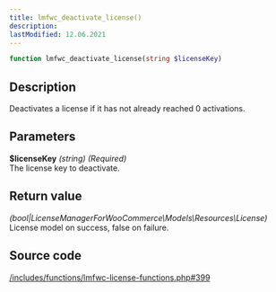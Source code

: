 ```yaml
---
title: lmfwc_deactivate_license()
description:
lastModified: 12.06.2021
---
```


```php
function lmfwc_deactivate_license(string $licenseKey)
```

## Description

Deactivates a license if it has not already reached 0 activations.

## Parameters

**$licenseKey** *(string) (Required)*<br/>
The license key to deactivate.

## Return value

*(bool|LicenseManagerForWooCommerce\Models\Resources\License)*<br/>
License model on success, false on failure.

## Source code

<p><a href={"https://github.com/drazenbebic/license-manager-for-woocommerce/blob/master/functions/lmfwc-license-functions.php#L399"}
      target={"_blank"}
      rel={"noopener noreferrer"}>/includes/functions/lmfwc-license-functions.php#399</a></p>
